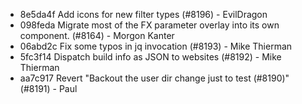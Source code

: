 - 8e5da4f Add icons for new filter types (#8196) - EvilDragon
- 098feda Migrate most of the FX parameter overlay into its own component. (#8164) - Morgon Kanter
- 06abd2c Fix some typos in jq invocation (#8193) - Mike Thierman
- 5fc3f14 Dispatch build info as JSON to websites (#8192) - Mike Thierman
- aa7c917 Revert "Backout the user dir change just to test (#8190)" (#8191) - Paul